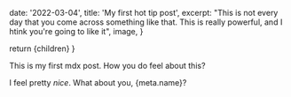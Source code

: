 
  date: '2022-03-04',
  title: 'My first hot tip post',
  excerpt:
    "This is not every day that you come across something like that. This is really powerful, and I htink you're going to like it",
  image,
}

  return <MarkdownLayout meta={meta}>{children}</MarkdownLayout>
}

This is my first mdx post. How you do feel about this?

I feel pretty _nice_. What about you, {meta.name}?

<Image src={image} width={800} height={450} alt="" className="object-cover rounded-xl" />
